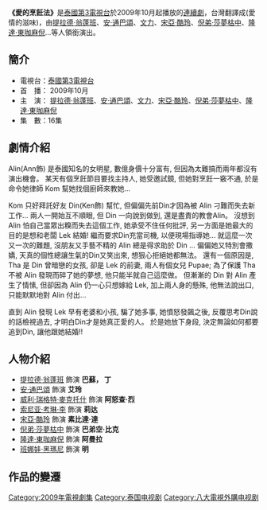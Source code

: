 {{unreferenced|time=2013-04-19T08:19:12+00:00}}
'''《愛的烹飪法》'''是[[泰國第3電視台|泰國第3電視台]]於2009年10月起播放的[[連續劇|連續劇]]，台灣翻譯成(愛情的滋味)，由[[提拉德·翁蓬班|提拉德·翁蓬班]]、[[安·通巴頌|安·通巴頌]]、[[文力|文力]]、[[宋亞·酷玲|宋亞·酷玲]]、[[倪弟·莎夢枯中|倪弟·莎夢枯中]]、[[隆達·東咖麻倪|隆達·東咖麻倪]]…等人領銜演出。
== 簡介 ==
*電視台：[[泰國第3電視台|泰國第3電視台]]
*首　播： 2009年10月
*主　演： [[提拉德·翁蓬班|提拉德·翁蓬班]]、[[安·通巴頌|安·通巴頌]]、[[文力|文力]]、[[宋亞·酷玲|宋亞·酷玲]]、[[倪弟·莎夢枯中|倪弟·莎夢枯中]]、[[隆達·東咖麻倪|隆達·東咖麻倪]]
*集　數：16集

== 劇情介紹 ==
Alin(Ann飾) 是泰國知名的女明星, 數億身價十分富有, 
但因為太難搞而兩年都沒有演出機會。
某天有個烹飪節目要找主持人, 她受邀試鏡, 但她對烹飪一竅不通,
於是命令她律師 Kom 幫她找個廚師來教她...

Kom 只好拜託好友 Din(Ken飾) 幫忙, 
但偏偏先前Din才因為被 Alin 刁難而失去新工作...
兩人一開始互不順眼, 但 Din 一向說到做到, 還是盡責的教會Alin。
沒想到 Alin 怕自己當眾出糗而失去這個工作, 她承受不住任何批評,
另一方面是她最大的目的是想和老闆 Lek 結婚!
繼而要求Din充當司機, 以便現場指導她...
就這麼一次又一次的難題, 沒朋友又手藝不精的 Alin 總是得求助於 Din ...
偏偏她又特別會撒嬌, 天真的個性總讓生氣的Din又笑出來, 想狠心拒絕她都無法。
還有一個原因是, Tha 是 Din 曾暗戀的女孩, 卻是 Lek 的前妻, 兩人有個女兒 Pupae;
為了保護 Tha 不被 Alin 發現而碎了她的夢想, 他只能半就自己這麼做。
但漸漸的 Din 對 Alin 產生了情愫, 但卻因為 Alin 仍一心只想嫁給 Lek,
加上兩人身的懸殊, 他無法說出口, 只能默默地對 Alin 付出...

直到 Alin 發現 Lek 早有老婆和小孩, 騙了她多事,
她憤怒發飆之後, 反覆思考Din說的話檢視過去, 才明白Din才是她真正愛的人。
於是她放下身段, 決定無論如何都要追到Din, 讓他跟她結婚!!


== 人物介紹 ==
*[[提拉德·翁蓬班|提拉德·翁蓬班]] 飾演 '''巴蘇， 丁'''
*[[安·通巴頌|安·通巴頌]] 飾演 '''艾玲'''
*[[威利·瑞格特·麥克托什|威利·瑞格特·麥克托什]] 飾演 '''阿怒查·烈'''
*[[索尼亚·考琳·李|索尼亚·考琳·李]] 飾演 '''莉达'''
*[[宋亞·酷玲|宋亞·酷玲]] 飾演 '''素比達·達'''
*[[倪弟·莎夢枯中|倪弟·莎夢枯中]] 飾演 '''巴弟空·比克'''
*[[隆達·東咖麻倪|隆達·東咖麻倪]] 飾演 '''阿曼拉'''
*[[班娜娃·黑瑪尼|班娜娃·黑瑪尼]] 飾演 '''明'''

== 作品的變遷 ==
{{電視節目的變遷
| 電視台={{flagicon|Taiwan}} 台灣 [[八大戲劇台|八大戲劇台]]
| 播放檔次= 周一至五 23:00 - 00:00
| 節目名稱= 愛情的滋味<br />（2013.04.16 - 2013.05.29）
| 上一節目= [[鎖夢樓|鎖夢樓]]<br />（2013.01.15 - 2013.03.01）<br />[[女兒紅|女兒紅]]<br />（2013.03.04 - 2013.04.15）
| 下一節目= [[你是我的眼睛|看見春天]]<br />（2013.05.30 - 2013.07.04）
}}
{{DEFAULTSORT:Sood Sanae Ha}}
[[Category:2009年電視劇集|Category:2009年電視劇集]]
[[Category:泰国电视剧|Category:泰国电视剧]]
[[Category:八大電視外購电视剧|Category:八大電視外購电视剧]]